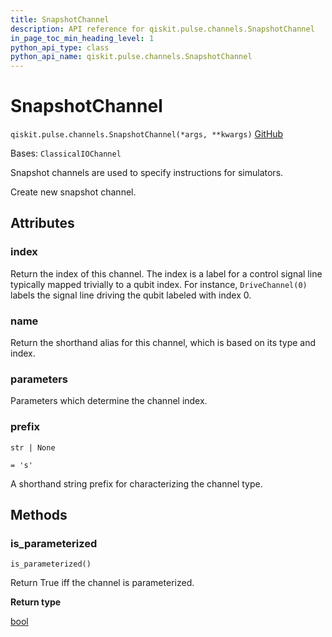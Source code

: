 ```yaml
---
title: SnapshotChannel
description: API reference for qiskit.pulse.channels.SnapshotChannel
in_page_toc_min_heading_level: 1
python_api_type: class
python_api_name: qiskit.pulse.channels.SnapshotChannel
---
```


# SnapshotChannel

<span id="qiskit.pulse.channels.SnapshotChannel" />

`qiskit.pulse.channels.SnapshotChannel(*args, **kwargs)` [GitHub](https://github.com/qiskit/qiskit/tree/stable/0.25/qiskit/pulse/channels.py "view source code")

Bases: `ClassicalIOChannel`

Snapshot channels are used to specify instructions for simulators.

Create new snapshot channel.

## Attributes

<span id="qiskit.pulse.channels.SnapshotChannel.index" />

### index

Return the index of this channel. The index is a label for a control signal line typically mapped trivially to a qubit index. For instance, `DriveChannel(0)` labels the signal line driving the qubit labeled with index 0.

<span id="qiskit.pulse.channels.SnapshotChannel.name" />

### name

Return the shorthand alias for this channel, which is based on its type and index.

<span id="qiskit.pulse.channels.SnapshotChannel.parameters" />

### parameters

Parameters which determine the channel index.

<span id="qiskit.pulse.channels.SnapshotChannel.prefix" />

### prefix

`str | None`

`= 's'`

A shorthand string prefix for characterizing the channel type.

## Methods

### is\_parameterized

<span id="qiskit.pulse.channels.SnapshotChannel.is_parameterized" />

`is_parameterized()`

Return True iff the channel is parameterized.

**Return type**

[bool](https://docs.python.org/3/library/functions.html#bool "(in Python v3.12)")

